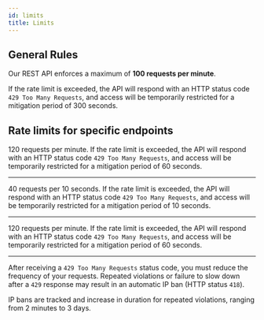 ```yaml
---
id: limits
title: Limits
---
```



## General Rules

Our REST API enforces a maximum of **100 requests per minute**.

If the rate limit is exceeded, the API will respond with an HTTP status code `429 Too Many Requests`, and access will be temporarily restricted for a mitigation period of 300 seconds.

## Rate limits for specific endpoints


<Endpoint
  url="/ver1/deals"
  method="GET"
/>

120 requests per minute. If the rate limit is exceeded, the API will respond with an HTTP status code `429 Too Many Requests`, and access will be temporarily restricted for a mitigation period of 60 seconds.

---
<Endpoint
  url="/ver1/smart_trades"
  method="GET"
/>

40 requests per 10 seconds. If the rate limit is exceeded, the API will respond with an HTTP status code `429 Too Many Requests`, and access will be temporarily restricted for a mitigation period of 10 seconds.

---
<Endpoint
  url="/ver1/deals/:deal_id/show"
  method="GET"
/>

120 requests per minute. If the rate limit is exceeded, the API will respond with an HTTP status code `429 Too Many Requests`, and access will be temporarily restricted for a mitigation period of 60 seconds.

---
After receiving a `429 Too Many Requests` status code, you must reduce the frequency of your requests. Repeated violations or failure to slow down after a `429` response may result in an automatic IP ban (HTTP status `418`).

IP bans are tracked and increase in duration for repeated violations, ranging from 2 minutes to 3 days.
